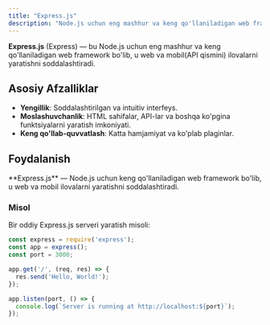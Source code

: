 ```yaml
---
title: "Express.js"
description: "Node.js uchun eng mashhur va keng qo'llaniladigan web framework."
---
```


**Express.js** (Express) — bu Node.js uchun eng mashhur va keng qo'llaniladigan web framework bo'lib, u web va mobil(API qismini) ilovalarni yaratishni soddalashtiradi.

## Asosiy Afzalliklar
- **Yengillik**: Soddalashtirilgan va intuitiv interfeys.
- **Moslashuvchanlik**: HTML sahifalar, API-lar va boshqa ko'pgina funktsiyalarni yaratish imkoniyati.
- **Keng qo'llab-quvvatlash**: Katta hamjamiyat va ko'plab plaginlar.

## Foydalanish

<Callout>
**Express.js** — Node.js uchun keng qo'llaniladigan web framework bo'lib, u web va mobil ilovalarni yaratishni soddalashtiradi.
</Callout>

### Misol

Bir oddiy Express.js serveri yaratish misoli:

```js
const express = require('express');
const app = express();
const port = 3000;

app.get('/', (req, res) => {
  res.send('Hello, World!');
});

app.listen(port, () => {
  console.log(`Server is running at http://localhost:${port}`);
});
```
